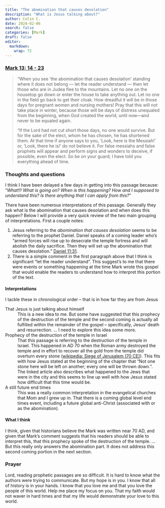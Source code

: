 ```yaml
---
title: "The abomination that causes desolation"
description: "What is Jesus talking about?"
author: Colin C.
date: 2024-02-06
search: false
categories: [Mark]
draft: false
editor: 
  markdown: 
    wrap: 72
---
```


### [Mark 13: 14 - 23](https://www.bible.com/bible/111/MRK.13.NIV)

>  “When you see ‘the abomination that causes desolation’ standing where it does not belong — let the reader understand — then let those who are in Judea flee to the mountains. Let no one on the housetop go down or enter the house to take anything out. Let no one in the field go back to get their cloak. How dreadful it will be in those days for pregnant women and nursing mothers! Pray that this will not take place in winter, because those will be days of distress unequaled from the beginning, when God created the world, until now—and never to be equaled again.
> 
> “If the Lord had not cut short those days, no one would survive. But for the sake of the elect, whom he has chosen, he has shortened them. At that time if anyone says to you, ‘Look, here is the Messiah!’ or, ‘Look, there he is!’ do not believe it. For false messiahs and false prophets will appear and perform signs and wonders to deceive, if possible, even the elect. So be on your guard; I have told you everything ahead of time.



### Thoughts and questions 

I think I have been delayed a few days in getting into this passage because: "*What!!! What is going on? When is this happening? How and I supposed to understand this?  Is there anything that I can apply from this?*"

There have been numerous interpretations of this passage.  Generally they ask what is the abomination that causes desolation and when does this happen?  Below I will provide a very quick review of the two main grouping of interpretations.  First a couple notes:  

1.   Jesus referring to the _abomination that causes desolation_ seems to be referring to the prophet Daniel.  Daniel speaks of a coming leader who's "armed forces will rise up to desecrate the temple fortress and will abolish the daily sacrifice. Then they will set up the abomination that causes desolation." [Daniel 11:31](https://www.bible.com/bible/111/DAN.11.NIV).
2.   There is a simple comment in the first paragraph above that I think is significant "let the reader understand".  This suggest's to me that there were events or something happening at the time Mark wrote this gospel that would enable the readers to understand how to interpret this portion of the text.  

#### Interpretations 

I tackle these in chronological order -- that is in how far they are from Jesus

That Jesus is just talking about himself
:   This is a new idea to me.  But some have suggested that this prophecy of the destruction of the temple and the second coming is actually all fulfilled within the remainder of the gospel -- specifically, Jesus' death and resurrection.   ... I need to explore this idea some more.


Prophecy of the destruction of the temple in Israel 
:   That this passage is referring to the destruction of the temple in Israel.  This happened in AD 70 when the Roman army destroyed the temple and in effort to recover all the gold from the temple did overturn every stone ([wikipedia: Siege of Jerusalem (70 CE)](https://en.wikipedia.org/wiki/Siege_of_Jerusalem_(70_CE))). This fits with how Jesus stated at the beginning of the chapter that "Not one stone here will be left on another; every one will be thrown down.".  The linked article also describes what happened to the Jews that were in the city and this seems to line up well with how Jesus stated how difficult that this time would be.  

A still future end times 
:   This was a really common interpretation in the evangelical churches that Mom and I grew up in.  That there is a coming global level end times event, including a future global anti-Christ (associated with or as the abomination).  




#### What I think

I think, given that historians believe the Mark was written near 70 AD, and given that Mark's comment suggests that his readers should be able to interpret this, that this prophecy spoke of the destruction of the temple.  ... But this really only answers the abomination part. It does not address this second coming portion in the next section.

### Prayer

Lord, reading prophetic passages are so difficult.  It is hard to know what the authors were trying to communicate.  But my hope is in you.  I know that all of history is in your hands.  I know that you love me and that you love the people of this world.  Help me place my focus on you.  That my faith would not waver in hard times and that my life would demonstrate your love to this world. 